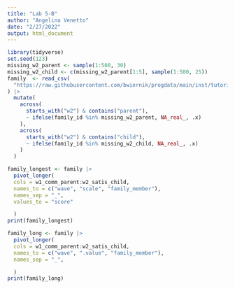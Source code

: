 ```yaml
---
title: "Lab 5-B"
author: "Angelina Venetto"
date: "2/27/2022"
output: html_document
---
```

```r
library(tidyverse)
set.seed(123)
missing_w2_parent <- sample(1:500, 30)
missing_w2_child <- c(missing_w2_parent[1:5], sample(1:500, 25))
family  <- read_csv(
  "https://raw.githubusercontent.com/bwiernik/progdata/main/inst/tutorials/data/family_data.csv"
) |> 
  mutate(
    across(
      starts_with("w2") & contains("parent"),
      ~ ifelse(family_id %in% missing_w2_parent, NA_real_, .x)
    ),
    across(
      starts_with("w2") & contains("child"),
      ~ ifelse(family_id %in% missing_w2_child, NA_real_, .x)
    )
  )
```
```r
family_longest <- family |> 
  pivot_longer(
  cols = w1_comm_parent:w2_satis_child,
  names_to = c("wave", "scale", "family_member"),
  names_sep = "_",
  values_to = "score"

  )
print(family_longest)
```
```r
family_long <- family |> 
  pivot_longer(
  cols = w1_comm_parent:w2_satis_child,
  names_to = c("wave", ".value", "family_member"),
  names_sep = "_",

  )
print(family_long)
```

